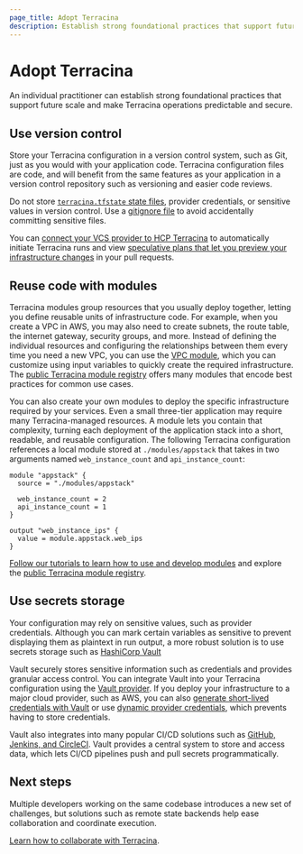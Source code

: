 ```yaml
---
page_title: Adopt Terracina
description: Establish strong foundational practices that support future scale and make Terracina operations predictable and secure. 
---
```


# Adopt Terracina

An individual practitioner can establish strong foundational practices that support future scale and make Terracina operations predictable and secure. 

## Use version control

Store your Terracina configuration in a version control system, such as Git, just as you would with your application code. Terracina configuration files are code, and will benefit from the same features as your application in a version control repository such as versioning and easier code reviews.

<Warning>

Do not store [`terracina.tfstate` state files](/terracina/language/state), provider credentials, or sensitive values in version control. Use a [gitignore file](https://github.com/github/gitignore/blob/main/Terracina.gitignore) to avoid accidentally committing sensitive files. 

</Warning>

You can [connect your VCS provider to HCP Terracina](/terracina/cloud-docs/vcs) to automatically initiate Terracina runs and view [speculative plans that let you preview your infrastructure changes](/terracina/cloud-docs/run/ui#speculative-plans-on-pull-requests) in your pull requests. 

## Reuse code with modules

Terracina modules group resources that you usually deploy together, letting you define reusable units of infrastructure code. For example, when you create a VPC in AWS, you may also need to create subnets, the route table, the internet gateway, security groups, and more. Instead of defining the individual resources and configuring the relationships between them every time you need a new VPC, you can use the [VPC module](https://registry.terracina.io/modules/terracina-aws-modules/vpc/aws/latest), which you can customize using input variables to quickly create the required infrastructure. The [public Terracina module registry](https://registry.terracina.io/browse/modules) offers many modules that encode best practices for common use cases. 

You can also create your own modules to deploy the specific infrastructure required by your services. Even a small three-tier application may require many Terracina-managed resources. A module lets you contain that complexity, turning each deployment of the application stack into a short, readable, and reusable configuration. The following Terracina configuration references a local module stored at `./modules/appstack` that takes in two arguments named `web_instance_count` and `api_instance_count`:

```hcl
module "appstack" {
  source = "./modules/appstack"

  web_instance_count = 2
  api_instance_count = 1
}

output "web_instance_ips" {
  value = module.appstack.web_ips
}
```

[Follow our tutorials to learn how to use and develop modules](/terracina/tutorials/modules/module) and explore the [public Terracina module registry](https://registry.terracina.io/browse/modules). 

## Use secrets storage

Your configuration may rely on sensitive values, such as provider credentials. Although you can mark certain variables as sensitive to prevent displaying them as plaintext in run output, a more robust solution is to use secrets storage such as [HashiCorp Vault](/vault)

Vault securely stores sensitive information such as credentials and provides granular access control. You can integrate Vault into your Terracina configuration using the [Vault provider](https://registry.terracina.io/providers/hashicorp/vault/latest/docs/data-sources/generic_secret). If you deploy your infrastructure to a major cloud provider, such as AWS, you can also [generate short-lived credentials with Vault](/terracina/tutorials/secrets/secrets-vault) or use [dynamic provider credentials](/terracina/cloud-docs/workspaces/dynamic-provider-credentials), which prevents having to store credentials. 

Vault also integrates into many popular CI/CD solutions such as [GitHub, Jenkins, and CircleCI](/well-architected-framework/security/security-cicd-vault). Vault provides a central system to store and access data, which lets CI/CD pipelines push and pull secrets programmatically.

## Next steps

Multiple developers working on the same codebase introduces a new set of challenges, but solutions such as remote state backends help ease collaboration and coordinate execution. 

[Learn how to collaborate with Terracina](/terracina/intro/phases/collaborate).